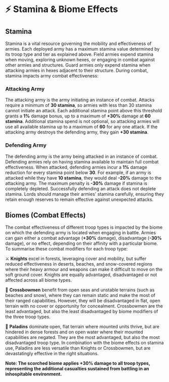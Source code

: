 
# ⚡ Stamina & Biome Effects

## Stamina

Stamina is a vital resource governing the mobility and effectiveness of armies. Each deployed army has a maximum stamina
value determined by its troop type and tier as explained above. Field armies expend stamina when moving, exploring
unknown hexes, or engaging in combat against other armies and structures. Guard armies only expend stamina when
attacking armies in hexes adjacent to their structure. During combat, stamina impacts army combat effectiveness:

### Attacking Army

The attacking army is the army initiating an instance of combat. Attacks require a minimum of **30 stamina**, so armies
with less than 30 stamina cannot initiate an attack. Each additional stamina point above this threshold grants a **1%**
damage bonus, up to a maximum of **+30%** damage at **60 stamina**. Additional stamina spend is not optional, so
attacking armies will use all available stamina up to a maximum of **60** for any one attack. If the attacking army
destroys the defending army, they gain **+30 stamina**.

### Defending Army

The defending army is the army being attacked in an instance of combat. Defending armies rely on having stamina
available to maintain full combat effectiveness. When attacked, defending armies incur a **1%** damage reduction for
every stamina point below **30**. For example, if an army is attacked while they have **10 stamina**, they would deal
**-20%** damage to the attacking army. The maximum penalty is **-30%** damage if stamina is completely depleted.
Successfully defending an attack does not deplete stamina. Lords should manage their armies' stamina carefully, ensuring
they retain enough reserves to remain effective against unexpected attacks.

## Biomes (Combat Effects)

The combat effectiveness of different troop types is impacted by the biome on which the defending army is located when
engaging in battle. Armies can gain either a combat advantage (**+30%** damage), disadvantage (**-30%** damage), or no
effect, depending on their affinity with a particular biome. To summarise these combat modifiers for each troop type:

⚔️️ ️️️**Knights** excel in forests, leveraging cover and mobility, but suffer reduced effectiveness in deserts,
beaches, and snow-covered regions where their heavy armour and weapons can make it difficult to move on the soft ground
cover. Knights are equally advantaged, disadvantaged or not affected across all biome types.

🏹 **Crossbowmen** benefit from open seas and unstable terrains (such as beaches and snow), where they can remain static
and make the most of their ranged capabilities. However, they will be disadvantaged in flat, open terrain with no cover
or opportunity for concealment. Crossbowmen are the least advantaged, but also the least disadvantaged by biome
modifiers of the three troop types.

🐴 ️**Paladins** dominate open, flat terrain where mounted units thrive, but are hindered in dense forests and on open
water where their mounted capabilities are negated. They are the most advantaged, but also the most disadvantaged troop
type. In combination with the biome effects on stamina use, Paladins are less versatile than Knights or Crossbowmen, but
are devastatingly effective in the right situations.

**Note: The scorched biome applies +30% damage to all troop types, representing the additional casualties sustained from
battling in an inhospitable environment.**

<BiomeCombat />
